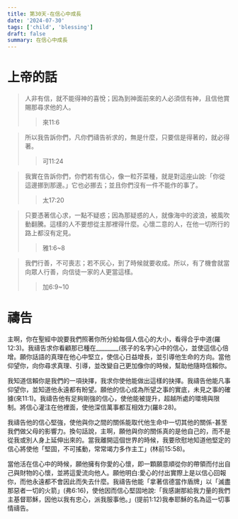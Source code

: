 ```yaml
---
title: 第30天-在信心中成長
date: '2024-07-30'
tags: ['child', 'blessing']
draft: false
summary: 在信心中成長
---
```


# 上帝的話

> 人非有信，就不能得神的喜悅；因為到神面前來的人必須信有神，且信他賞賜那尋求他的人。
>> 來11:6

> 所以我告訴你們，凡你們禱告祈求的，無是什麼，只要信是得著的，就必得著。
>> 可11:24

> 我實在告訴你們，你們若有信心，像一粒芥菜種，就是對這座山說:「你從這邊挪到那邊。」它也必挪去；並且你們沒有一件不能作的事了。
>> 太17:20

> 只要憑著信心求，一點不疑惑；因為那疑惑的人，就像海中的波浪，被風吹動翻騰。這樣的人不要想從主那裡得什麼。心懷二意的人，在他一切所行的路上都沒有定見。
>> 雅1:6~8

> 我們行善，不可喪志；若不灰心，到了時候就要收成。所以，有了機會就當向眾人行善，向信徒一家的人更當這樣。
>> 加6:9~10

# 禱告

主啊，你在聖經中說要我們照著你所分給每個人信心的大小，看得合乎中道(羅12:3)。我禱告求你看顧那已種在________(孩子的名字)心中的信心，並使這信心倍增。願你話語的真理在他心中堅立，使信心日益增長，並引導他生命的方向。當他仰望你，向你尋求真理、引導，並改變自己更加像你的時候，幫助他隨時信賴你。

我知道信賴你是我們的一項抉擇，我求你使他能做出這樣的抉擇。我禱告他能凡事仰望你，並知道他永遠都有盼望。願他的信心成為所望之事的實底，未見之事的確據(來11:1)。我禱告他有足夠剛強的信心，使他能被提升，超越所處的環境與限制。將信心灌注在他裡面，使他深信萬事都互相效力(羅8:28)。

我禱告他的信心堅強，使他與你之間的關係能取代他生命中一切其他的關係-甚至我們做父母的影響力。換句話說，主啊，願他與你的關係真的是他自己的，而不是從我或別人身上延伸出來的。當我離開這個世界的時候，我要欣慰地知道他堅定的信心將使他「堅固，不可搖動，常常竭力多作主工」(林前15:58)。

當他活在信心中的時候，願他擁有你愛的心懷，即一顆願意順從你的帶領而付出自己與財物的心懷，並將這愛流向他人。願他明白:愛心的付出實際上是以信心回報你，而他永遠都不會因此而失去什麼。我禱告他能「拿著信德當作盾牌」以「滅盡那惡者一切的火箭」(弗6:16)，使他因而信心堅固地說:「我感謝那給我力量的我們主基督耶穌，因他以我有忠心，派我服事他。」(提前1:12)我奉耶穌的名為這一切事情禱告。
